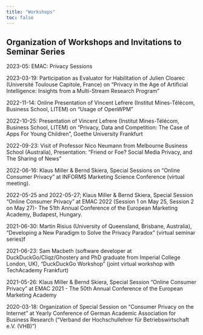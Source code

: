 ```yaml
---
title: "Workshops"
toc: false
---
```


## Organization of Workshops and Invitations to Seminar Series

2023-05: EMAC: Privacy Sessions

2023-03-19: Participation as Evaluator for Habilitation of Julien
Cloarec (Université Toulouse Capitole, France) on "Privacy in the Age
of Artificial Intelligence: Insights from a Multi-Stream Research
Program"

2022-11-14: Online Presentation of Vincent Lefrere (Institut
Mines-Télécom, Business School, LITEM) on "Usage of OpenWPM"

2022-10-25: Presentation of Vincent Lefrere (Institut Mines-Télécom,
Business School, LITEM) on "Privacy, Data and Competition: The Case of
Apps For Young Children", Goethe University Frankfurt

2022-09-23: Visit of Professor Nico Neumann from Melbourne Business
School (Australia), Presentation: "Friend or Foe? Social Media
Privacy, and The Sharing of News"

2022-06-16: Klaus Miller & Bernd Skiera, Special Sessions on "Online
Consumer Privacy" at INFORMS Marketing Science Conference (virtual
meeting).

2022-05-25 and 2022-05-27; Klaus Miller & Bernd Skiera, Special
Session "Online Consumer Privacy" at EMAC 2022 (Session 1 on May 25,
Session 2 on May 27)- The 51th Annual Conference of the European
Marketing Academy, Budapest, Hungary.

2021-06-30: Martin Risius (University of Queensland, Brisbane,
Australia), "Developing a New Paradigm to Solve the Privacy Paradox"
(virtual seminar series)f

2021-06-23: Sam Macbeth (software developer at
DuckDuckGo/Cliqz/Ghostery and PhD graduate from Imperial College
London, UK), "DuckDuckGo Workshop" (joint virtual workshop with
TechAcademy Frankfurt)

2021-05-26: Klaus Miller & Bernd Skiera, Special Session "Online
Consumer Privacy" at EMAC 2021 - The 50th Annual Conference of the
European Marketing Academy

2020-03-18: Organization of Special Session on "Consumer Privacy on
the Internet" at Yearly Conference of German Academic Association for
Business Research ("Verband der Hochschullehrer für Betriebswirtschaft
e.V. (VHB)")
